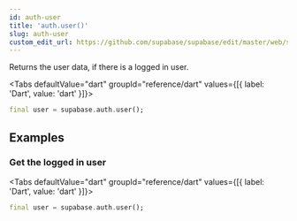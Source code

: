 ```yaml
---
id: auth-user
title: 'auth.user()'
slug: auth-user
custom_edit_url: https://github.com/supabase/supabase/edit/master/web/spec/dart.yml
---
```



Returns the user data, if there is a logged in user.

<Tabs
  defaultValue="dart"
  groupId="reference/dart"
  values={[{ label: 'Dart', value: 'dart' }]}>

<TabItem value="dart">

```dart
final user = supabase.auth.user();
```

</TabItem>

</Tabs>

## Examples

### Get the logged in user

<Tabs
  defaultValue="dart"
  groupId="reference/dart"
  values={[{ label: 'Dart', value: 'dart' }]}>

<TabItem value="dart">

```dart
final user = supabase.auth.user();
```

</TabItem>

</Tabs>
